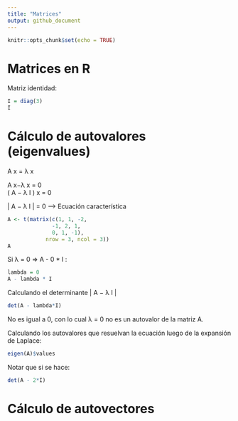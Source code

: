 ```yaml
---
title: "Matrices"
output: github_document
---
```


```r
knitr::opts_chunk$set(echo = TRUE)
```

# Matrices en R

Matriz identidad:

```r
I = diag(3)
I
```

# Cálculo de autovalores (eigenvalues)

A x = λ x

A x−λ x = 0  
( A − λ I ) x = 0

\| A − λ I \| = 0 --\> Ecuación característica

```r
A <- t(matrix(c(1, 1, -2,
              -1, 2, 1,
              0, 1, -1), 
            nrow = 3, ncol = 3))
A
```

Si λ = 0 =\> A - 0 \* I :

```r
lambda = 0
A - lambda * I
```

Calculando el determinante \| A − λ I \|

```r
det(A - lambda*I)
```

No es igual a 0, con lo cual λ = 0 no es un autovalor de la matriz A.

Calculando los autovalores que resuelvan la ecuación luego de la expansión de Laplace:

```r
eigen(A)$values
```

Notar que si se hace:

```r
det(A - 2*I)
```

# Cálculo de autovectores
